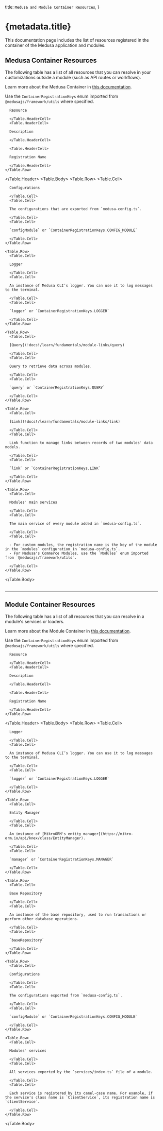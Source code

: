 
  title: `Medusa and Module Container Resources`,
}

# {metadata.title}

This documentation page includes the list of resources registered in the container of the Medusa application and modules.

## Medusa Container Resources

The following table has a list of all resources that you can resolve in your customizations outside a module (such as API routes or workflows).

<Note>

Learn more about the Medusa Container in [this documentation](!docs!/learn/fundamentals/medusa-container).

</Note>

<Note title="Tip">

Use the `ContainerRegistrationKeys` enum imported from `@medusajs/framework/utils` where specified.

</Note>

<Table>
  <Table.Header>
    <Table.Row>
      <Table.HeaderCell>

      Resource

      </Table.HeaderCell>
      <Table.HeaderCell>

      Description

      </Table.HeaderCell>

      <Table.HeaderCell>

      Registration Name

      </Table.HeaderCell>
    </Table.Row>
  </Table.Header>
  <Table.Body>
    <Table.Row>
      <Table.Cell>

      Configurations

      </Table.Cell>
      <Table.Cell>

      The configurations that are exported from `medusa-config.ts`.

      </Table.Cell>
      <Table.Cell>

      `configModule` or `ContainerRegistrationKeys.CONFIG_MODULE`

      </Table.Cell>
    </Table.Row>

    <Table.Row>
      <Table.Cell>

      Logger

      </Table.Cell>
      <Table.Cell>

      An instance of Medusa CLI’s logger. You can use it to log messages to the terminal.

      </Table.Cell>
      <Table.Cell>

      `logger` or `ContainerRegistrationKeys.LOGGER`

      </Table.Cell>
    </Table.Row>

    <Table.Row>
      <Table.Cell>

      [Query](!docs!/learn/fundamentals/module-links/query)

      </Table.Cell>
      <Table.Cell>

      Query to retrieve data across modules.

      </Table.Cell>
      <Table.Cell>

      `query` or `ContainerRegistrationKeys.QUERY`

      </Table.Cell>
    </Table.Row>

    <Table.Row>
      <Table.Cell>

      [Link](!docs!/learn/fundamentals/module-links/link)

      </Table.Cell>
      <Table.Cell>

      Link function to manage links between records of two modules' data models.

      </Table.Cell>
      <Table.Cell>

      `link` or `ContainerRegistrationKeys.LINK`

      </Table.Cell>
    </Table.Row>

    <Table.Row>
      <Table.Cell>

      Modules' main services

      </Table.Cell>
      <Table.Cell>

      The main service of every module added in `medusa-config.ts`.

      </Table.Cell>
      <Table.Cell>

      - For custom modules, the registration name is the key of the module in the `modules` configuration in `medusa-config.ts`.
      - For Medusa's Commerce Modules, use the `Modules` enum imported from `@medusajs/framework/utils`.

      </Table.Cell>
    </Table.Row>
  </Table.Body>
</Table>

---

## Module Container Resources

The following table has a list of all resources that you can resolve in a module's services or loaders.

<Note>

Learn more about the Module Container in [this documentation](!docs!/learn/fundamentals/modules/container).

</Note>

<Note>

Use the `ContainerRegistrationKeys` enum imported from `@medusajs/framework/utils` where specified.

</Note>

<Table>
  <Table.Header>
    <Table.Row>
      <Table.HeaderCell>

      Resource

      </Table.HeaderCell>
      <Table.HeaderCell>

      Description

      </Table.HeaderCell>

      <Table.HeaderCell>

      Registration Name

      </Table.HeaderCell>
    </Table.Row>
  </Table.Header>
  <Table.Body>
    <Table.Row>
      <Table.Cell>

      Logger

      </Table.Cell>
      <Table.Cell>

      An instance of Medusa CLI’s logger. You can use it to log messages to the terminal.

      </Table.Cell>
      <Table.Cell>

      `logger` or `ContainerRegistrationKeys.LOGGER`

      </Table.Cell>
    </Table.Row>

    <Table.Row>
      <Table.Cell>

      Entity Manager

      </Table.Cell>
      <Table.Cell>

      An instance of [MikroORM's entity manager](https://mikro-orm.io/api/knex/class/EntityManager).

      </Table.Cell>
      <Table.Cell>

      `manager` or `ContainerRegistrationKeys.MANAGER`

      </Table.Cell>
    </Table.Row>

    <Table.Row>
      <Table.Cell>

      Base Repository

      </Table.Cell>
      <Table.Cell>

      An instance of the base repository, used to run transactions or perform other database operations.

      </Table.Cell>
      <Table.Cell>

      `baseRepository`

      </Table.Cell>
    </Table.Row>

    <Table.Row>
      <Table.Cell>

      Configurations

      </Table.Cell>
      <Table.Cell>

      The configurations exported from `medusa-config.ts`.

      </Table.Cell>
      <Table.Cell>

      `configModule` or `ContainerRegistrationKeys.CONFIG_MODULE`

      </Table.Cell>
    </Table.Row>

    <Table.Row>
      <Table.Cell>

      Modules' services

      </Table.Cell>
      <Table.Cell>

      All services exported by the `services/index.ts` file of a module.

      </Table.Cell>
      <Table.Cell>

      Each service is registered by its camel-case name. For example, if the service's class name is `ClientService`, its registration name is `clientService`.

      </Table.Cell>
    </Table.Row>
  </Table.Body>
</Table>